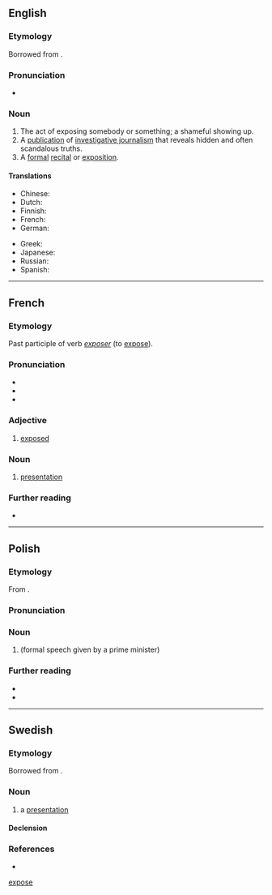 {{also|expose|Exposé}}
==English==

===Etymology===
Borrowed from {{bor|en|fr|exposé}}.

===Pronunciation===
* {{IPA|en|/ˌɛkspoʊˈzeɪ/}}

===Noun===
{{wikipedia}}
{{en-noun}}

# The act of exposing somebody or something; a shameful showing up.
# A [[publication]] of [[investigative journalism]] that reveals hidden and often scandalous truths.
# A [[formal]] [[recital]] or [[exposition]].

====Translations====
{{trans-top|publication of investigative journalism}}
* Chinese: {{t+|zh|揭露|tr=jielou}}
* Dutch: {{t+|nl|exposé|n}}
* Finnish: {{t+|fi|paljastus}}
* French: {{t+|fr|révélations|f-p}}
* German: {{t+|de|Exposé}}
{{trans-mid}}
* Greek: {{t+|el|έκθεση}}
* Japanese: {{t+|ja|暴露|tr=ばくろ, bakuro|sc=Jpan}}
* Russian: {{t+|ru|разоблаче́ние|n}}
* Spanish: {{t+|es|exposición}}
{{trans-bottom}}

[[Category:English terms spelled with É|expose]]

----

==French==

===Etymology===
Past participle of verb ''[[exposer]]'' (to [[expose]]).

===Pronunciation===
* {{fr-IPA}}
* {{audio|fr|Fr-exposé.ogg|Audio (France, Paris)}}
* {{homophones|fr|exposée|exposées|exposer|exposés|exposez}}

===Adjective===
{{fr-adj}}

# [[exposed]]

===Noun===
{{fr-noun|m}}

# [[presentation]]

===Further reading===
* {{R:TLFi}}

----

==Polish==
{{wp|lang=pl}}

===Etymology===
From {{bor|pl|fr|exposé}}.

===Pronunciation===
{{pl-p|ekspoˈze}}

===Noun===
{{pl-noun|n|indecl=yes}}

# {{l|en|exposé}} (formal speech given by a prime minister)

===Further reading===
* {{R:pl:WSJP}}
* {{R:PWN}}

----

==Swedish==

===Etymology===
Borrowed from {{bor|sv|fr|exposé}}.

===Noun===
{{sv-noun|c}}

# a [[presentation]]

====Declension====
{{sv-infl-noun-c-r|3=exposée}}

===References===
* {{R:runeberg.org|saol|8|0080.html exposé}}